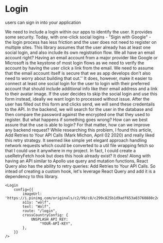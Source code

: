 


<Meta title="menu/organisms/login" />

# Login

<Subtitle>users can sign in into your application</Subtitle>

<Paragraph>
We need to include a login within our apps to identify the user. It provides some security. Today, with one-click social logins - "Sigin with Google" - the login process has less friction and the user does not need to register on multiple sites. 
</Paragraph>
<Paragraph>
This library assumes that the user already has at least one social login, and also include its own registration flow. 
We all have an email account right? Having an email account from a major provider like Google or Microsoft is the keystone of most login flows as we need to verify the account by having the user click a link from the email. We need to assume that the email account itself is secure that we as app develops don't also need to worry about building that out.''
 It does, however, make it easier to connect at least one social login for the user to login with their preferred account that should include additional info like their email address and a link to their avatar image.      
</Paragraph>
<Paragraph>
If the user decides to skip the social login and use this form instead, ideally we want login to processed without issue. After the user has filled out this form and clicks send, we will send these credentails to the API.  
</Paragraph>
<Paragraph>
In the backend, we will search for the user in the database and then compare the password against the encrypted one that they used to register.
</Paragraph>
<Paragraph>
But what happens if something goes wrong? How can we best assure that the use is able to login? For that matter, how can we improve any backend request? While researching this problem, I found this article, <Link url="https://blog.bearer.sh/add-retry-to-api-calls-javascript-node/">Add Retries to Your API Calls</Link> (Mark Michon, April 02 2020) and really liked this retry strategy. It seemed like simple yet elegant approach handling network requests which could be converted to a util file wrapping fetch so that I could use it anywhere in my project. In fact, I could create a <Hilight color="">useRetryFetch</Hilight> hook but does this hook already exist? It does! Along with having an API similar to Apollo use query and mutation functions, React Query also has the ability to retry queries:  
<Link url="https://react-query.tanstack.com/guides/query-retries">Add Retries to Your API Calls</Link>. So intead of creating a custom hook, let's leverage React Query and add it is a dependency to this library.

</Paragraph>

```
<Login
    config={{
        imageUrl: 'https://i.pinimg.com/originals/c2/99/c8/c299c825b1d9adf653a03760880c2d81.jpg',
        a11y: "wolf",
        text: "Wolf",
        route: "/login",
        crossCountryConfig: {
            UNSPLASH_API_KEY:
                "YOUR-API-KEY",
        },
    }}
/>
```


<Canvas>
  <Story name="login">
    <Login config={{
        imageUrl: '',
        a11y: '', // unsplash will update the a11y test
        text: '',
        route: "/login",
        crossCountryConfig: privateConfig || {
            UNSPLASH_API_KEY: "YOUR-API-KEY",
        },
    }}/>
  </Story>
    <Story name="login without image">
    <Login config={{
        hasImage: false,
        a11y: "wolf",
        text: "Wolf",
        route: "/login",
        crossCountryConfig: privateConfig || {
            UNSPLASH_API_KEY: "YOUR-API-KEY",
        },
    }}/>
  </Story>
</Canvas>